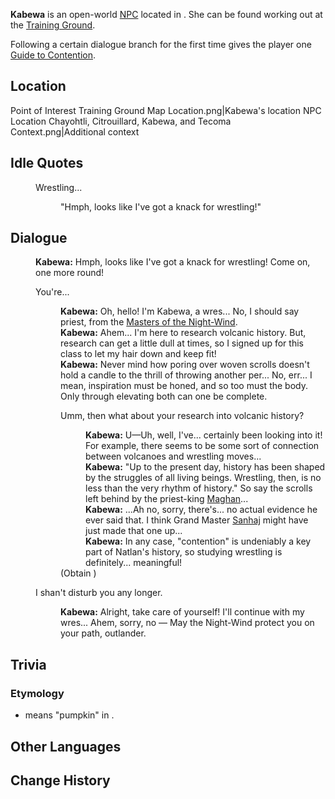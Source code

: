 {{Meta
<!-- Remove this template after adding the missing info -->
|missing_NPC_profile  = yes
}}
{{Character Infobox
|type             = Open-World NPC
|image            = NPC Kabewa.png
|realname         = <!-- Optional, if different from in-game name -->
|deceased         = <!-- Past (for deceased prior to events of the game) or free response -->
|region           = Natlan
|location         = Natlan
|affiliation      = Masters of the Night-Wind
|title            = Fitness Trainee

|ancestry         = <!-- Clan/family -->
|father           = 
|mother           = 
|spouse           = 
|sibling          = 
|child            = 
|relative         = 

|voiceEN          = 
|voiceCN          = 
|voiceJP          = 
|voiceKR          = 
|dialoguereward   = {{Card|Guide to Contention|1}}
}}
'''Kabewa''' is an open-world [[NPC]] located in {{Location|"Collective of Plenty"}}. She can be found working out at the [[Training Ground (Point of Interest)|Training Ground]].

Following a certain dialogue branch for the first time gives the player one [[Guide to Contention]].

==Location==
<gallery>
Point of Interest Training Ground Map Location.png|Kabewa's location
NPC Location Chayohtli, Citrouillard, Kabewa, and Tecoma Context.png|Additional context
</gallery>
<!--
==Profile==
Detailed story/lore information goes here.
''(To be added.)''

===Appearance===
Keep appearance section short and concise. Limit to 2 paragraphs with 3-4 sentences each.
''(To be added.)''

==Quests and Events==
{{Quests and Events}}
-->
==Idle Quotes==
{{Dialogue Start}}
:{{DIcon|Idle}} Wrestling...
::{{A|VO Kabewa 01.ogg}} "Hmph, looks like I've got a knack for wrestling!"
{{Dialogue End}}

==Dialogue==
{{Dialogue Start}}
:'''Kabewa:''' Hmph, looks like I've got a knack for wrestling! Come on, one more round!
:{{DIcon}} You're...
::'''Kabewa:''' Oh, hello! I'm Kabewa, a wres... No, I should say priest, from the [[Masters of the Night-Wind]].
::'''Kabewa:''' Ahem... I'm here to research volcanic history. But, research can get a little dull at times, so I signed up for this class to let my hair down and keep fit!
::'''Kabewa:''' Never mind how poring over woven scrolls doesn't hold a candle to the thrill of throwing another per... No, err... I mean, inspiration must be honed, and so too must the body. Only through elevating both can one be complete.
::{{DIcon|Reward}} Umm, then what about your research into volcanic history?
:::'''Kabewa:''' U&mdash;Uh, well, I've... certainly been looking into it! For example, there seems to be some sort of connection between volcanoes and wrestling moves...
:::'''Kabewa:''' "Up to the present day, history has been shaped by the struggles of all living beings. Wrestling, then, is no less than the very rhythm of history." So say the scrolls left behind by the priest-king [[Maghan]]...
:::'''Kabewa:''' ...Ah no, sorry, there's... no actual evidence he ever said that. I think Grand Master [[Sanhaj]] might have just made that one up...
:::'''Kabewa:''' In any case, "contention" is undeniably a key part of Natlan's history, so studying wrestling is definitely... meaningful!
::;(Obtain {{Item|Guide to Contention|x=1}})
:{{DIcon}} I shan't disturb you any longer.
::'''Kabewa:''' Alright, take care of yourself! I'll continue with my wres... Ahem, sorry, no &mdash; May the Night-Wind protect you on your path, outlander.
{{Dialogue End}}
<!--
==Event Dialogue==
===Event Name===
{{Dialogue Start}}
:'''Kabewa:'''
{{Dialogue End}}
-->
==Trivia==
===Etymology===
*{{wt|kabewa|Kabewa}} means "pumpkin" in {{w|Hausa language|Hausa}}.

==Other Languages==
{{Other Languages|default_hidden=1
|en      = Kabewa
|zhs     = 夏贝瓦
|zhs_rm  = 
|zht     = 夏貝瓦
|zht_rm  = 
|ja      = カベワ
|ja_rm   = 
|ko      = 카베와
|es      = Kabewa
|fr      = Kabewa
|ru      = Кабева
|th      = Kabewa
|vi      = Kabewa
|de      = Kabewa
|id      = Kabewa
|pt      = Kabewa
|tr      = Kabewa
|it      = Kabewa
}}

==Change History==
{{Change History|5.5}}
<!--
==References==
{{Reflist}}
-->